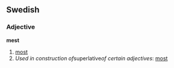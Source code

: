 ==Swedish==
===Adjective===
'''mest'''

# [[most]]
# ''Used in construction of ''superlative'' of certain adjectives'': [[most]]